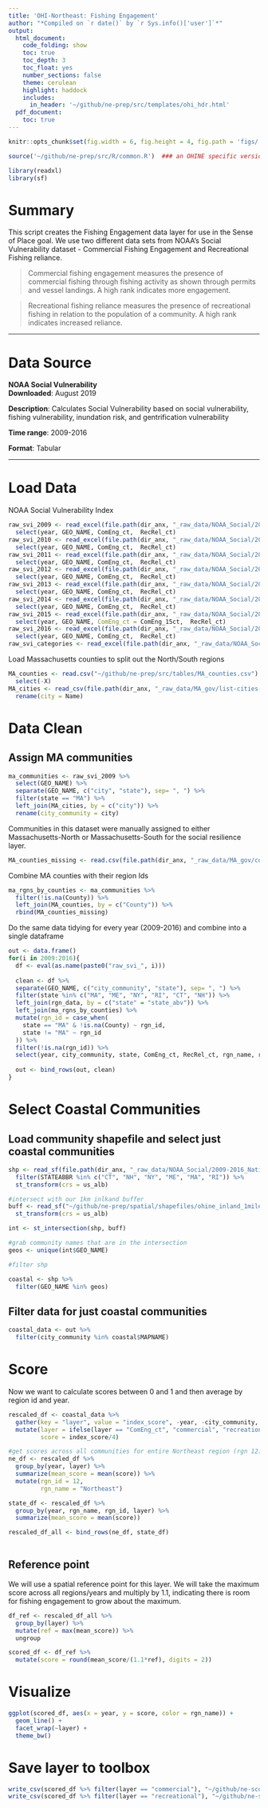 ```yaml
---
title: 'OHI-Northeast: Fishing Engagement'
author: "*Compiled on `r date()` by `r Sys.info()['user']`*"
output: 
  html_document:
    code_folding: show
    toc: true
    toc_depth: 3
    toc_float: yes
    number_sections: false
    theme: cerulean
    highlight: haddock
    includes: 
      in_header: '~/github/ne-prep/src/templates/ohi_hdr.html'
  pdf_document:
    toc: true
---
```


``` r
knitr::opts_chunk$set(fig.width = 6, fig.height = 4, fig.path = 'figs/', message = FALSE, warning = FALSE)

source('~/github/ne-prep/src/R/common.R')  ### an OHINE specific version of common.R

library(readxl)
library(sf)
```

# Summary

This script creates the Fishing Engagement data layer for use in the Sense of Place goal. We use two different data sets from NOAA's Social Vulnerability dataset - Commercial Fishing Engagement and Recreational Fishing reliance.

> Commercial fishing engagement measures the presence of commercial fishing through fishing activity as shown through permits and vessel landings. A high rank indicates more engagement.

> Recreational fishing reliance measures the presence of recreational fishing in relation to the population of a community. A high rank indicates increased reliance.

***

# Data Source

**NOAA Social Vulnerability**  
**Downloaded**: August 2019

**Description**: Calculates Social Vulnerability based on social vulnerability, fishing vulnerability, inundation risk, and gentrification vulnerability  

**Time range**: 2009-2016

**Format**: Tabular

***

# Load Data

NOAA Social Vulnerability Index
```r
raw_svi_2009 <- read_excel(file.path(dir_anx, "_raw_data/NOAA_Social/2009-2016_National_Indicators_updated_082119_Juliette Verstaen.xlsx"), sheet=1) %>%
  select(year, GEO_NAME, ComEng_ct,  RecRel_ct)
raw_svi_2010 <- read_excel(file.path(dir_anx, "_raw_data/NOAA_Social/2009-2016_National_Indicators_updated_082119_Juliette Verstaen.xlsx"), sheet=2) %>%
  select(year, GEO_NAME, ComEng_ct,  RecRel_ct)
raw_svi_2011 <- read_excel(file.path(dir_anx, "_raw_data/NOAA_Social/2009-2016_National_Indicators_updated_082119_Juliette Verstaen.xlsx"), sheet=3) %>%
  select(year, GEO_NAME, ComEng_ct,  RecRel_ct)
raw_svi_2012 <- read_excel(file.path(dir_anx, "_raw_data/NOAA_Social/2009-2016_National_Indicators_updated_082119_Juliette Verstaen.xlsx"), sheet=4) %>%
  select(year, GEO_NAME, ComEng_ct,  RecRel_ct)
raw_svi_2013 <- read_excel(file.path(dir_anx, "_raw_data/NOAA_Social/2009-2016_National_Indicators_updated_082119_Juliette Verstaen.xlsx"), sheet=5) %>%
  select(year, GEO_NAME, ComEng_ct,  RecRel_ct)
raw_svi_2014 <- read_excel(file.path(dir_anx, "_raw_data/NOAA_Social/2009-2016_National_Indicators_updated_082119_Juliette Verstaen.xlsx"), sheet=6) %>%
  select(year, GEO_NAME, ComEng_ct,  RecRel_ct)
raw_svi_2015 <- read_excel(file.path(dir_anx, "_raw_data/NOAA_Social/2009-2016_National_Indicators_updated_082119_Juliette Verstaen.xlsx"), sheet=7) %>%
  select(year, GEO_NAME, ComEng_ct = ComEng_15ct,  RecRel_ct)
raw_svi_2016 <- read_excel(file.path(dir_anx, "_raw_data/NOAA_Social/2009-2016_National_Indicators_updated_082119_Juliette Verstaen.xlsx"), sheet=8) %>%
  select(year, GEO_NAME, ComEng_ct,  RecRel_ct)
raw_svi_categories <- read_excel(file.path(dir_anx, "_raw_data/NOAA_Social/2009-2016_National_Indicators_updated_082119_Juliette Verstaen.xlsx"), sheet=11)
```

Load Massachusetts counties to split out the North/South regions
```r
MA_counties <- read.csv("~/github/ne-prep/src/tables/MA_counties.csv") %>% 
  select(-X)
MA_cities <- read_csv(file.path(dir_anx, "_raw_data/MA_gov/list-cities-massachusetts.csv")) %>% select(Name, County) %>% 
  rename(city = Name)
```

# Data Clean

## Assign MA communities

```r
ma_communities <- raw_svi_2009 %>% 
  select(GEO_NAME) %>% 
  separate(GEO_NAME, c("city", "state"), sep= ", ") %>% 
  filter(state == "MA") %>% 
  left_join(MA_cities, by = c("city")) %>% 
  rename(city_community = city)
```


Communities in this dataset were manually assigned to either Massachusetts-North or Massachusetts-South for the social resilience layer.
```r
MA_counties_missing <- read.csv(file.path(dir_anx, "_raw_data/MA_gov/county_missing_filled.csv"))
```


Combine MA counties with their region Ids
```r
ma_rgns_by_counties <- ma_communities %>% 
  filter(!is.na(County)) %>% 
  left_join(MA_counties, by = c("County")) %>% 
  rbind(MA_counties_missing) 
```

Do the same data tidying for every year (2009-2016) and combine into a single dataframe
```r
out <- data.frame()
for(i in 2009:2016){
  df <- eval(as.name(paste0("raw_svi_", i)))
  
  clean <- df %>%
  separate(GEO_NAME, c("city_community", "state"), sep= ", ") %>% 
  filter(state %in% c("MA", "ME", "NY", "RI", "CT", "NH")) %>% 
  left_join(rgn_data, by = c("state" = "state_abv")) %>%
  left_join(ma_rgns_by_counties) %>%
  mutate(rgn_id = case_when(
    state == "MA" & !is.na(County) ~ rgn_id,
    state != "MA" ~ rgn_id
  )) %>%
  filter(!is.na(rgn_id)) %>%
  select(year, city_community, state, ComEng_ct, RecRel_ct, rgn_name, rgn_id)
  
  out <- bind_rows(out, clean)
}
```

# Select Coastal Communities

## Load community shapefile and select just coastal communities

```r
shp <- read_sf(file.path(dir_anx, "_raw_data/NOAA_Social/2009-2016_National_Indicators_FINAL_090519/commondata/2016_mapping/2016_National_Indicators_FINAL_082919.shp")) %>%
  filter(STATEABBR %in% c("CT", "NH", "NY", "ME", "MA", "RI")) %>%
  st_transform(crs = us_alb)

#intersect with our 1km inlkand buffer
buff <- read_sf("~/github/ne-prep/spatial/shapefiles/ohine_inland_1mile.shp") %>%
  st_transform(crs = us_alb)

int <- st_intersection(shp, buff)

#grab community names that are in the intersection
geos <- unique(int$GEO_NAME)

#filter shp

coastal <- shp %>%
  filter(GEO_NAME %in% geos)

```

## Filter data for just coastal communities

```r
coastal_data <- out %>%
  filter(city_community %in% coastal$MAPNAME)
```

# Score

Now we want to calculate scores between 0 and 1 and then average by region id and year.

```r
rescaled_df <- coastal_data %>%
  gather(key = "layer", value = "index_score", -year, -city_community, -state, -rgn_name, -rgn_id) %>%
  mutate(layer = ifelse(layer == "ComEng_ct", "commercial", "recreational"), 
         score = index_score/4) 

#get scores across all communities for entire Northeast region (rgn 12)
ne_df <- rescaled_df %>%
  group_by(year, layer) %>%
  summarize(mean_score = mean(score)) %>%
  mutate(rgn_id = 12,
         rgn_name = "Northeast")

state_df <- rescaled_df %>%
  group_by(year, rgn_name, rgn_id, layer) %>%
  summarize(mean_score = mean(score))

rescaled_df_all <- bind_rows(ne_df, state_df)
  
```

## Reference point

We will use a spatial reference point for this layer. We will take the maximum score across all regions/years and multiply by 1.1, indicating there is room for fishing engagement to grow about the maximum.

```r

df_ref <- rescaled_df_all %>%
  group_by(layer) %>%
  mutate(ref = max(mean_score)) %>%
  ungroup
```

```r
scored_df <- df_ref %>%
  mutate(score = round(mean_score/(1.1*ref), digits = 2))
```

# Visualize

```r
ggplot(scored_df, aes(x = year, y = score, color = rgn_name)) +
  geom_line() +
  facet_wrap(~layer) +
  theme_bw()
```


# Save layer to toolbox

```r
write_csv(scored_df %>% filter(layer == "commercial"), "~/github/ne-scores/region/layers/sop_comm_engagement.csv")
write_csv(scored_df %>% filter(layer == "recreational"), "~/github/ne-scores/region/layers/sop_rec_reliance.csv")
```



